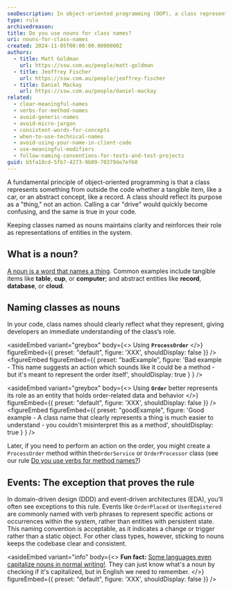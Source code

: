 ```yaml
---
seoDescription: In object-oriented programming (OOP), a class represents a thing. Therefore, you should use a noun for your class name as this most accurately represents what it's modelling.
type: rule
archivedreason:
title: Do you use nouns for class names?
uri: nouns-for-class-names
created: 2024-11-05T00:00:00.0000000Z
authors:
  - title: Matt Goldman
    url: https://ssw.com.au/people/matt-goldman
  - title: Jeoffrey Fischer
    url: https://ssw.com.au/people/jeoffrey-fischer
  - title: Daniel Mackay
    url: https://ssw.com.au/people/daniel-mackay
related:
  - clear-meaningful-names
  - verbs-for-method-names
  - avoid-generic-names
  - avoid-micro-jargon
  - consistent-words-for-concepts
  - when-to-use-technical-names
  - avoid-using-your-name-in-client-code
  - use-meaningful-modifiers
  - follow-naming-conventions-for-tests-and-test-projects
guid: b5fa18cd-5fb7-4273-9b09-70379de7ef60
---
```


A fundamental principle of object-oriented programming is that a class represents something from outside the code whether a tangible item, like a car, or an abstract concept, like a record. A class should reflect its purpose as a "thing," not an action. Calling a car "drive" would quickly become confusing, and the same is true in your code.

Keeping classes named as nouns maintains clarity and reinforces their role as representations of entities in the system.
## What is a noun?

[A noun is a word that names a thing](https://www.merriam-webster.com/dictionary/noun). Common examples include tangible items like **table**, **cup**, or **computer**; and abstract entities like **record**, **database**, or **cloud**.

## Naming classes as nouns

In your code, class names should clearly reflect what they represent, giving developers an immediate understanding of the class’s role.

<asideEmbed
  variant="greybox"
  body={<>
    Using **`ProcessOrder`**
  </>}
  figureEmbed={{
    preset: "default",
    figure: 'XXX',
    shouldDisplay: false
  }}
/>
<figureEmbed figureEmbed={{
  preset: "badExample",
  figure: 'Bad example - This name suggests an action which sounds like it could be a method - but it\'s meant to represent the order itself',
  shouldDisplay: true
} } />


<asideEmbed
  variant="greybox"
  body={<>
    Using **`Order`** better represents its role as an entity that holds order-related data and behavior
  </>}
  figureEmbed={{
    preset: "default",
    figure: 'XXX',
    shouldDisplay: false
  }}
/>
<figureEmbed figureEmbed={{
  preset: "goodExample",
  figure: 'Good example - A class name that clearly represents a thing is much easier to understand - you couldn\'t misinterpret this as a method',
  shouldDisplay: true
} } />


Later, if you need to perform an action on the order, you might create a `ProcessOrder` method within the`OrderService` or `OrderProcessor` class (see our rule [Do you use verbs for method names?](/verbs-for-method-names))

## Events: The exception that proves the rule

In domain-driven design (DDD) and event-driven architectures (EDA), you’ll often see exceptions to this rule. Events like `OrderPlaced` or `UserRegistered` are commonly named with verb phrases to represent specific actions or occurrences within the system, rather than entities with persistent state. This naming convention is acceptable, as it indicates a change or trigger rather than a static object. For other class types, however, sticking to nouns keeps the codebase clear and consistent.

<asideEmbed
  variant="info"
  body={<>
    **Fun fact:** [Some languages even capitalize nouns in normal writing!](https://www.thoughtco.com/capitalization-in-german-4069437). They can just know what's a noun by checking if it's capitalized, but in English we need to remember.
  </>}
  figureEmbed={{
    preset: "default",
    figure: 'XXX',
    shouldDisplay: false
  }}
/>
